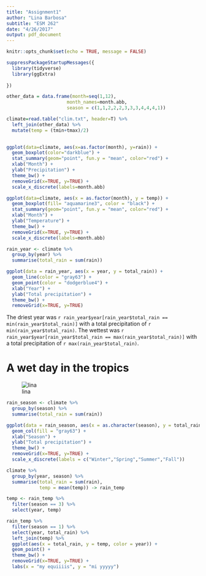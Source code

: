 ```yaml
---
title: "Assignment1"
author: "Lina Barbosa"
subtitle: "ESM 262"
date: "4/26/2017"
output: pdf_document
---
```


```r
knitr::opts_chunk$set(echo = TRUE, message = FALSE)
```

```r
suppressPackageStartupMessages({
  library(tidyverse)
  library(ggExtra)
  
})

```

```r
other_data = data.frame(month=seq(1,12),
                      month_names=month.abb,
                      season = c(1,1,2,2,2,3,3,3,4,4,4,1))

climate=read.table("clim.txt", header=T) %>% 
  left_join(other_data) %>% 
  mutate(temp = (tmin+tmax)/2) 
  

```

```r
ggplot(data=climate, aes(x=as.factor(month), y=rain)) +
  geom_boxplot(color="darkblue") +
  stat_summary(geom="point", fun.y = "mean", color="red") +
  xlab("Month") +
  ylab("Precipitation") +
  theme_bw() +
  removeGrid(x=TRUE, y=TRUE) +
  scale_x_discrete(labels=month.abb)
```
```r
ggplot(data=climate, aes(x = as.factor(month), y = temp)) +
  geom_boxplot(fill= "aquamarine3", color = "black") +
  stat_summary(geom="point", fun.y = "mean", color="red") +
  xlab("Month") +
  ylab("Temperature") +
  theme_bw() +
  removeGrid(x=TRUE, y=TRUE) + 
  scale_x_discrete(labels=month.abb)
```
```r
rain_year <- climate %>% 
  group_by(year) %>% 
  summarise(total_rain = sum(rain))

ggplot(data = rain_year, aes(x = year, y = total_rain)) + 
  geom_line(color = "gray63") +
  geom_point(color = "dodgerblue4") +
  xlab("Year") +
  ylab("Total precipitation") +
  theme_bw() +
  removeGrid(x=TRUE, y=TRUE) 
```
The driest year was `r rain_year$year[rain_year$total_rain == min(rain_year$total_rain)]` with a total precipitation of `r min(rain_year$total_rain)`. The wettest was `r rain_year$year[rain_year$total_rain == max(rain_year$total_rain)]` with a total precipitation of `r max(rain_year$total_rain)`.




# A wet day in the tropics 

![lina](./rainforest.jpg)
```r
rain_season <- climate %>% 
  group_by(season) %>% 
  summarise(total_rain = sum(rain))

ggplot(data = rain_season, aes(x = as.character(season), y = total_rain)) + 
  geom_col(fill = "gray63") +
  xlab("Season") +
  ylab("Total precipitation") +
  theme_bw() +
  removeGrid(x=TRUE, y=TRUE) +
  scale_x_discrete(labels = c("Winter","Spring","Summer","Fall"))
```
```r
climate %>% 
  group_by(year, season) %>% 
  summarise(total_rain = sum(rain),
            temp = mean(temp)) -> rain_temp

temp <- rain_temp %>% 
  filter(season == 3) %>% 
  select(year, temp)

rain_temp %>% 
  filter(season == 1) %>% 
  select(year, total_rain) %>% 
  left_join(temp) %>% 
  ggplot(aes(x = total_rain, y = temp, color = year)) + 
  geom_point() +
  theme_bw() +
  removeGrid(x=TRUE, y=TRUE) +
  labs(x = "my equiiiis", y = "mi yyyyy")

  
```
